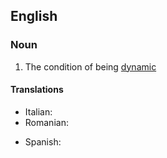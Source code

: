==English==

===Noun===
{{en-noun|-}}

# The condition of being [[dynamic]]
#: {{usex|The '''dynamicity''' of the dataset makes it difficult to keep accurate.|lang=en}}

====Translations====
{{trans-top|condition of being dynamic}}
* Italian: {{t-|it|dinamicità|f}}
* Romanian: {{t-|ro|dinamicitate|f}}
{{trans-mid}}
* Spanish: {{t-|es|dinamicidad|f}}
{{trans-bottom}}
